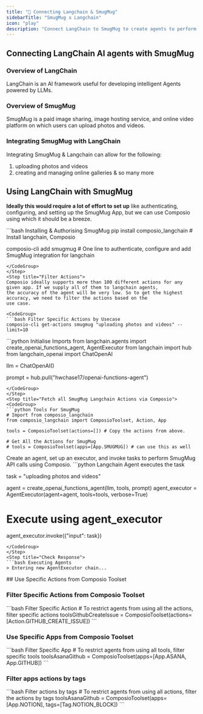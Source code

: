 ```yaml
---
title: "🚀 Connecting Langchain & SmugMug"
sidebarTitle: "SmugMug x Langchain"
icon: "play"
description: "Connect LangChain to SmugMug to create agents to perform tasks using natural language"
---
```


## Connecting LangChain AI agents with SmugMug

### Overview of LangChain

LangChain is an AI framework useful for developing intelligent Agents powered by LLMs.

### Overview of SmugMug

SmugMug is a paid image sharing, image hosting service, and online video platform on which users can upload photos and videos.

### Integrating SmugMug with LangChain

Integrating SmugMug & Langchain can allow for the following:

1. uploading photos and videos
2. creating and managing online galleries
& so many more

## Using LangChain with SmugMug

<Steps>
<Step title="Setting Up the Environment">

**Ideally this would require a lot of effort to set up** like authenticating, configuring, and setting up the SmugMug App, but we can use Composio using which it should be a breeze.

<CodeGroup>
```bash Installing & Authorising SmugMug
pip install composio_langchain # Install langchain, Composio 

composio-cli add smugmug # One line to authenticate, configure and add SmugMug integration for langchain
```
</CodeGroup>
</Step>
<Step title="Filter Actions">
Composio ideally supports more than 100 different actions for any given app. If we supply all of them to langchain agents, 
the accuracy of the agent will be very low. So to get the highest accuracy, we need to filter the actions based on the 
use case.

<CodeGroup>
```bash Filter Specific Actions by Usecase
composio-cli get-actions smugmug "uploading photos and videos" --limit=10
```
</CodeGroup>

</Step>
<Step title="Import Base Packages">

<CodeGroup>
```python Initialise Imports
from langchain.agents import create_openai_functions_agent, AgentExecutor
from langchain import hub
from langchain_openai import ChatOpenAI


llm = ChatOpenAI()

prompt = hub.pull("hwchase17/openai-functions-agent")
```
</CodeGroup>
</Step>
<Step title="Fetch all SmugMug Langchain Actions via Composio">
<CodeGroup>
```python Tools For SmugMug
# Import from composio_langchain
from composio_langchain import ComposioToolset, Action, App

tools = ComposioToolset(actions=[]) # Copy the actions from above. 

# Get All the Actions for SmugMug
# tools = ComposioToolset(apps=[App.SMUGMUG]) # can use this as well
```
</CodeGroup>
</Step>
<Step title="Execute the Agent">
Create an agent, set up an executor, and invoke tasks to perform SmugMug API calls using Composio. 
<CodeGroup>
```python Langchain Agent executes the task

task = "uploading photos and videos"

agent = create_openai_functions_agent(llm, tools, prompt)
agent_executor = AgentExecutor(agent=agent, tools=tools, verbose=True)

# Execute using agent_executor
agent_executor.invoke({"input": task})
```
</CodeGroup>
</Step>
<Step title="Check Response">
```bash Executing Agents
> Entering new AgentExecutor chain...
```
</Step>
</Steps>
## Use Specific Actions from Composio Toolset

### Filter Specific Actions from Composio Toolset

<CodeGroup>
```bash Filter Specific Action
# To restrict agents from using all the actions, filter specific actions
toolsGithubCreateIssue = ComposioToolset(actions=[Action.GITHUB_CREATE_ISSUE])
```
</CodeGroup>

### Use Specific Apps from Composio Toolset
<CodeGroup>
```bash Filter Specific App
# To restrict agents from using all tools, filter specific tools
toolsAsanaGithub = ComposioToolset(apps=[App.ASANA, App.GITHUB])
```
</CodeGroup>

### Filter apps actions by tags 
<CodeGroup>
```bash Filter actions by tags
# To restrict agents from using all actions, filter the actions by tags
toolsAsanaGithub = ComposioToolset(apps=[App.NOTION], tags=[Tag.NOTION_BLOCK])
```
</CodeGroup>

